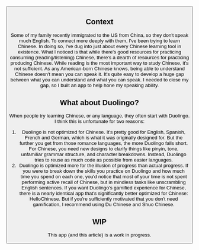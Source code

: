 
<ProjectLayout title="Shuo Chinese">

<ButtonGroup>
  <Button
    icon="sports_esports"
    href="https://chinese.johnqian.com"
    text="Try it"
  />
</ButtonGroup>

## Context

Some of my family recently immigrated to the US from China, so they don't speak much English. To connect more deeply with them, I've been trying to learn Chinese. In doing so, I've dug into just about every Chinese learning tool in existence. What I noticed is that while there's good resources for practicing consuming (reading/listening) Chinese, there's a dearth of resources for practicing producing Chinese. While reading is the most important way to study Chinese, it's not sufficient. As any American-born Chinese knows, being able to understand Chinese doesn't mean you can speak it. It's quite easy to develop a huge gap between what you can understand and what you can speak. I needed to close my gap, so I built an app to help hone my speaking ability.

## What about Duolingo?

When people try learning Chinese, or any language, they often start with Duolingo. I think this is unfortunate for two reasons:

1. Duolingo is not optimized for Chinese. It's pretty good for English, Spanish, French and German, which is what it was originally designed for. But the further you get from those romance languages, the more Duolingo falls short. For Chinese, you need new designs to clarify things like pinyin, tone, unfamiliar grammar structure, and character breakdowns. Instead, Duolingo tries to reuse as much code as possible from easier languages.
2. Duolingo is optimized more for the illusion of progress than actual progress. If you were to break down the skills you practice on Duolingo and how much time you spend on each one, you'd notice that most of your time is not spent performing active recall of Chinese, but in mindless tasks like unscrambling English sentences.
   If you want Duolingo's gamified experience for Chinese, there is a nearly identical app that's significantly better optimized for Chinese: HelloChinese. But if you're sufficiently motivated that you don't need gamification, I recommend using Du Chinese and Shuo Chinese.

## WIP

This app (and this article) is a work in progress.

</ProjectLayout>
